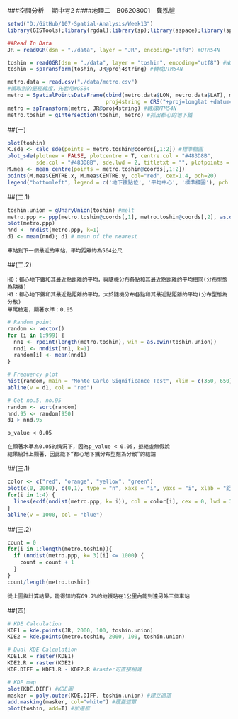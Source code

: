 ###空間分析　 期中考2
####地理二　B06208001　龔泓愷
```r
setwd("D:/GitHub/107-Spatial-Analysis/Week13")
library(GISTools);library(rgdal);library(sp);library(aspace);library(spatstat);library(raster)

##Read In Data
JR = readOGR(dsn = "./data", layer = "JR", encoding="utf8") #UTM54N

toshin = readOGR(dsn = "./data", layer = "toshin", encoding="utf8") #WGS84
toshin = spTransform(toshin, JR@proj4string) #轉成UTM54N

metro.data = read.csv("./data/metro.csv")
#讀取到的是經緯度，先套用WGS84
metro = SpatialPointsDataFrame(cbind(metro.data$LON, metro.data$LAT), metro.data,
                               proj4string = CRS("+proj=longlat +datum=WGS84 +no_defs +ellps=WGS84"))
metro = spTransform(metro, JR@proj4string) #轉成UTM54N
metro.toshin = gIntersection(toshin, metro) #抓出都心的地下鐵
```

##(一)

```r
plot(toshin)
K.sde <- calc_sde(points = metro.toshin@coords[,1:2]) #標準橢圓
plot_sde(plotnew = FALSE, plotcentre = T, centre.col = "#483D8B", 
         sde.col = "#483D8B", sde.lwd = 2, titletxt = "", plotpoints = T) #center, points一起畫
M.mea <- mean_centre(points = metro.toshin@coords[,1:2])
points(M.mea$CENTRE.x, M.mea$CENTRE.y, col="red", cex=1.4, pch=20)
legend("bottomleft", legend = c('地下鐵點位', '平均中心', '標準橢圓'), pch = c(1, 20, 20), col = c("black" ,"red", "#483D8B"), cex=1)
```

##(二.1)

```r
toshin.union = gUnaryUnion(toshin) #melt
metro.ppp <- ppp(metro.toshin@coords[,1], metro.toshin@coords[,2], as.owin(toshin.union))
plot(metro.ppp)
nnd <- nndist(metro.ppp, k=1)
d1 <- mean(nnd); d1 # mean of the nearest
```

    車站到下一個最近的車站，平均距離約為564公尺

##(二.2)

    H0：都心地下鐵和其最近點距離的平均，與隨機分布各點和其最近點距離的平均相同(分布型態為隨機)
    H1：都心地下鐵和其最近點距離的平均，大於隨機分布各點和其最近點距離的平均(分布型態為分散)
    單尾檢定，顯著水準：0.05

```r
# Random point 
random <- vector()
for (i in 1:999) {
  nn1 <- rpoint(length(metro.toshin), win = as.owin(toshin.union))
  nnd1 <- nndist(nn1, k=1)
  random[i] <- mean(nnd1)
}

# Frequency plot
hist(random, main = "Monte Carlo Significance Test", xlim = c(350, 650))
abline(v = d1, col = "red")

# Get no.5, no.95
random <- sort(random)
nnd.95 <- random[950]
d1 > nnd.95
```

    p_value < 0.05

    在顯著水準為0.05的情況下，因為p_value < 0.05，拒絕虛無假說
    結果統計上顯著，因此能下“都心地下鐵分布型態為分散”的結論
    
##(三.1)

```r
color <- c("red", "orange", "yellow", "green")
plot(c(0, 2000), c(0,1), type = "n", xaxs = "i", yaxs = "i", xlab = "距離", ylab = "G")
for(i in 1:4) {
  lines(ecdf(nndist(metro.ppp, k= i)), col = color[i], cex = 0, lwd = 3, verticals = T)
}
abline(v = 1000, col = "blue")
```

##(三.2)

```r
count = 0
for(i in 1:length(metro.toshin)){
  if (nndist(metro.ppp, k= 3)[i] <= 1000) {
    count = count + 1
  }
}
count/length(metro.toshin)
```

    從上圖與計算結果，能得知約有69.7%的地鐵站在1公里內能到達另外三個車站

##(四)

```r
# KDE Calculation
KDE1 = kde.points(JR, 2000, 100, toshin.union)
KDE2 = kde.points(metro.toshin, 2000, 100, toshin.union)

# Dual KDE Calculation
KDE1.R = raster(KDE1)
KDE2.R = raster(KDE2)
KDE.DIFF = KDE1.R - KDE2.R #raster可直接相減

# KDE map
plot(KDE.DIFF) #KDE圖
masker = poly.outer(KDE.DIFF, toshin.union) #建立遮罩
add.masking(masker, col="white") #覆蓋遮罩
plot(toshin, add=T) #加邊框
```